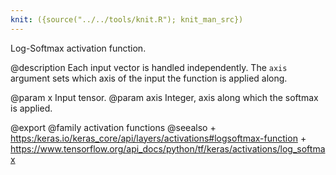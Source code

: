 ```yaml
---
knit: ({source("../../tools/knit.R"); knit_man_src})
---
```

Log-Softmax activation function.

@description
Each input vector is handled independently.
The `axis` argument sets which axis of the input the function
is applied along.

@param x Input tensor.
@param axis Integer, axis along which the softmax is applied.

@export
@family activation functions
@seealso
+ <https:/keras.io/keras_core/api/layers/activations#logsoftmax-function>
+ <https://www.tensorflow.org/api_docs/python/tf/keras/activations/log_softmax>
